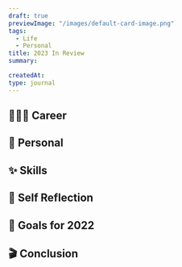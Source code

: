```yaml
---
draft: true
previewImage: "/images/default-card-image.png"
tags:
  - Life
  - Personal
title: 2023 In Review
summary:

createdAt:
type: journal
---
```


## 👨🏾‍💻 Career

## 🐜 Personal

## ✨ Skills

## 🧞 Self Reflection

## 🎯 Goals for 2022

## 🎬 Conclusion
